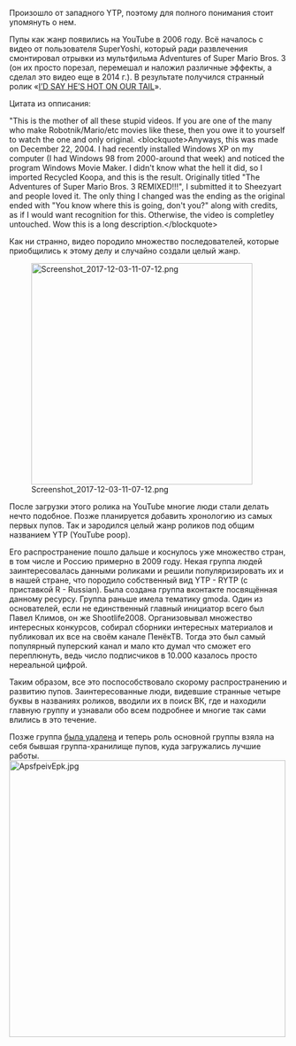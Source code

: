 Произошло от западного YTP, поэтому для полного понимания стоит упомянуть о нем.

Пупы как жанр появились на YouTube в 2006 году. Всё началось с видео от пользователя SuperYoshi, который ради развлечения смонтировал отрывки из мультфильма Adventures of Super Mario Bros. 3 (он их просто порезал, перемешал и наложил различные эффекты, а сделал это видео еще в 2014 г.). В результате получился странный ролик «[https://youtu.be/suSSdHr8sog I’D SAY HE’S HOT ON OUR TAIL]». 

Цитата из опписания:

"This is the mother of all these stupid videos.  If you are one of the many who make Robotnik/Mario/etc movies like these, then you owe it to yourself to watch the one and only original.
<nowiki><blockquote>Anyways, this was made on December 22, 2004.  I had recently installed Windows XP on my computer (I had Windows 98 from 2000-around that week) and noticed the program Windows Movie Maker.  I didn't know what the hell it did, so I imported Recycled Koopa, and this is the result.  Originally titled "The Adventures of Super Mario Bros. 3 REMIXED!!!", I submitted it to Sheezyart and people loved it.
The only thing I changed was the ending as the original ended with "You know where this is going, don't you?" along with credits, as if I would want recognition for this.  Otherwise, the video is completley untouched.  Wow this is a long description.</blockquote></nowiki>

Как ни странно, видео породило множество последователей, которые приобщились к этому делу и случайно создали целый жанр.

[[File:Screenshot 2017-12-03-11-07-12.png|none|thumb|400x400px]]

После загрузки этого ролика на YouTube многие люди стали делать нечто подобное. Позже планируется добавить хронологию из самых первых пупов. Так и зародился целый жанр роликов под общим названием YTP (YouTube poop).

Его распространение пошло дальше и коснулось уже множество стран, в том числе и Россию примерно в 2009 году. Некая группа людей заинтересовалась данными роликами и решили популяризировать их и в нашей стране, что породило собственный вид YTP - RYTP (с приставкой R - Russian). Была создана группа вконтакте посвящённая данному ресурсу. Группа раньше имела тематику gmoda. Один из основателей, если не единственный главный инициатор всего был Павел Климов, он же Shootlife2008. Организовывал множество интересных конкурсов, собирал сборники интересных материалов и публиковал их все на своём канале ПенёкТВ. Тогда это был самый популярный пуперский канал и мало кто думал что сможет его переплюнуть, ведь число подписчиков в 10.000 казалось просто нереальной цифрой. 

Таким образом, все это поспособствовало скорому распространению и развитию пупов. Заинтересованные люди, видевшие странные четыре буквы в названиях роликов, вводили их в поиск ВК, где и находили главную группу и узнавали обо всем подробнее и многие так сами влились в это течение. 

Позже группа [[ Удаление оригинальной группы пупов|была удалена]] и теперь роль основной группы взяла на себя бывшая группа-хранилище пупов, куда загружались лучшие работы. 
[[File:ApsfpeivEpk.jpg|none|thumb|500x500px]] 